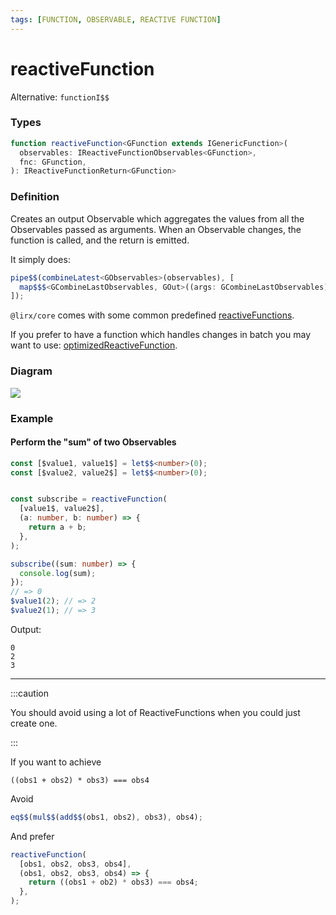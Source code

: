 ```yaml
---
tags: [FUNCTION, OBSERVABLE, REACTIVE FUNCTION]
---
```


# reactiveFunction

Alternative: `functionI$$`

### Types

```ts
function reactiveFunction<GFunction extends IGenericFunction>(
  observables: IReactiveFunctionObservables<GFunction>,
  fnc: GFunction,
): IReactiveFunctionReturn<GFunction>
```

### Definition

Creates an output Observable which aggregates the values from all the Observables passed as arguments.
When an Observable changes, the function is called, and the return is emitted.

It simply does:

```ts
pipe$$(combineLatest<GObservables>(observables), [
  map$$$<GCombineLastObservables, GOut>((args: GCombineLastObservables) => fnc(...(args as any))),
]);
```

`@lirx/core` comes with some common predefined [reactiveFunctions](/docs/tags/reactive-function/).


If you prefer to have a function which handles changes in batch you may want to use:
[optimizedReactiveFunction](/docs/reference/optimized-reactive-function/).

### Diagram

![](example-diagram.svg)

### Example

#### Perform the "sum" of two Observables

```ts
const [$value1, value1$] = let$$<number>(0);
const [$value2, value2$] = let$$<number>(0);


const subscribe = reactiveFunction(
  [value1$, value2$],
  (a: number, b: number) => {
    return a + b;
  },
);

subscribe((sum: number) => {
  console.log(sum);
});
// => 0
$value1(2); // => 2
$value2(1); // => 3
```

Output:

```text
0
2
3
```

---

:::caution

You should avoid using a lot of ReactiveFunctions when you could just create one.

:::

If you want to achieve

```text
((obs1 + obs2) * obs3) === obs4
```

Avoid

```ts
eq$$(mul$$(add$$(obs1, obs2), obs3), obs4);
```

And prefer

```ts
reactiveFunction(
  [obs1, obs2, obs3, obs4],
  (obs1, obs2, obs3, obs4) => {
    return ((obs1 + ob2) * obs3) === obs4;
  },
);
```
